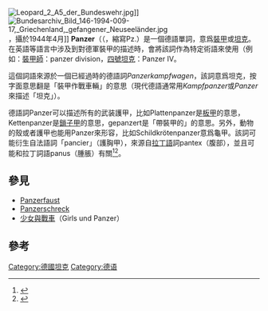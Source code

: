 {{NotChineseTitle|time=2018-12-06}}
[[File:Leopard_2_A5_der_Bundeswehr.jpg|thumb]]]]
[[File:Bundesarchiv_Bild_146-1994-009-17,_Griechenland,_gefangener_Neuseeländer.jpg|thumb]]，攝於1944年4月]]
{{主條目消歧義|本條目着重介紹「'''Panzer'''」的用法和來歷，關於本詞本意「坦克」，請參見'''[[坦克|坦克]]'''或'''[[裝甲戰鬥車輛|裝甲戰鬥車輛]]'''}}
{{not|Panther}}
'''Panzer'''（{{IPAc-en|ˈ|p|æ|n|z|ər}}（{{IPA-de|ˈpantsɐ|-|De-Panzer-pronunciation.ogg}}，縮寫Pz.）是一個德語單詞，意爲[[裝甲|裝甲]]或[[坦克|坦克]]。在英語等語言中涉及到對德軍裝甲的描述時，會將該詞作為特定術語來使用（例如：[[裝甲師|裝甲師]]：panzer division，[[四號坦克|四號坦克]]：Panzer IV。

這個詞語來源於一個已經過時的德語詞''Panzerkampfwagen''，該詞意爲坦克，按字面意思翻是「裝甲作戰車輛」的意思（現代德語通常用''Kampfpanzer''或''Panzer''來描述「坦克」）。

德語詞Panzer可以描述所有的武装護甲，比如Plattenpanzer是[[板甲|板甲]]的意思，Kettenpanzer是[[鎖子甲|鎖子甲]]的意思，gepanzert是「帶裝甲的」的意思。另外，動物的殼或者護甲也能用Panzer來形容，比如Schildkrötenpanzer意爲龜甲。該詞可能衍生自法語詞「pancier」（護胸甲），來源自[[拉丁語|拉丁語]]詞pantex（腹部），並且可能和拉丁詞語panus（腫脹）有關<ref>{{OEtymD|panzer}}</ref><ref>{{OEtymD|paunch}}</ref>。

==參見==
{{Wiktionary|panzer}}
* [[Panzerfaust|Panzerfaust]]
* [[Panzerschreck|Panzerschreck]]
* [[少女與戰車|少女與戰車]]（Girls und Panzer）

==參考 ==
{{Reflist|2}}

[[Category:德國坦克|Category:德國坦克]]
[[Category:德语|Category:德语]]

{{语言小作品}}